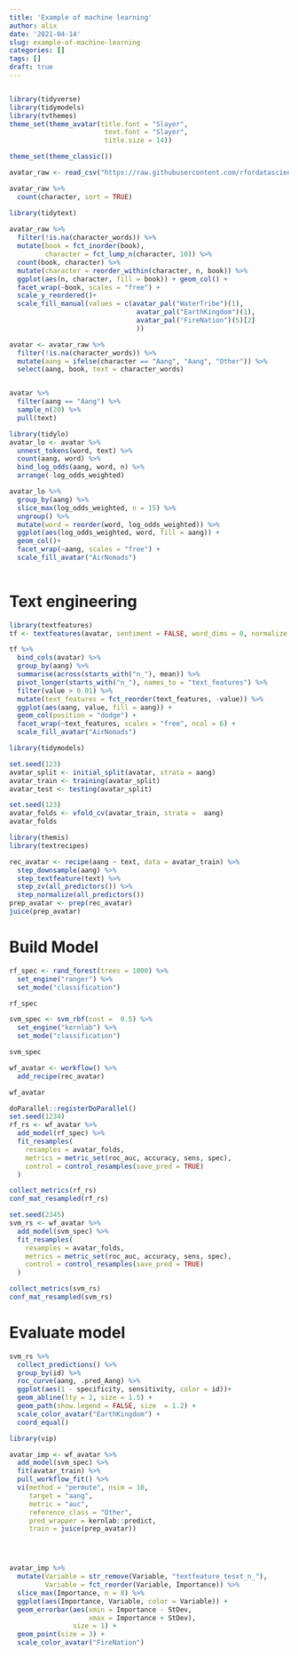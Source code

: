 ```yaml
---
title: 'Example of machine learning'
author: alix
date: '2021-04-14'
slug: example-of-machine-learning
categories: []
tags: []
draft: true
---
```


```r

```

```r
library(tidyverse)
library(tidymodels)
library(tvthemes)
theme_set(theme_avatar(title.font = "Slayer",
                        text.font = "Slayer",
                        title.size = 14))

theme_set(theme_classic())
```

```r
avatar_raw <- read_csv("https://raw.githubusercontent.com/rfordatascience/tidytuesday/master/data/2020/2020-08-11/avatar.csv")
```

```r
avatar_raw %>% 
  count(character, sort = TRUE)
```

```r
library(tidytext)
 
avatar_raw %>% 
  filter(!is.na(character_words)) %>% 
  mutate(book = fct_inorder(book),
         character = fct_lump_n(character, 10)) %>% 
  count(book, character) %>% 
  mutate(character = reorder_within(character, n, book)) %>% 
  ggplot(aes(n, character, fill = book)) + geom_col() + 
  facet_wrap(~book, scales = "free") +
  scale_y_reordered()+
  scale_fill_manual(values = c(avatar_pal("WaterTribe")(1),
                                avatar_pal("EarthKingdom")(1),
                                avatar_pal("FireNation")(5)[2]
                                ))

```

```r
avatar <- avatar_raw %>% 
  filter(!is.na(character_words)) %>% 
  mutate(aang = ifelse(character == "Aang", "Aang", "Other")) %>% 
  select(aang, book, text = character_words)


avatar %>% 
  filter(aang == "Aang") %>% 
  sample_n(20) %>% 
  pull(text)
```

```r
library(tidylo)
avatar_lo <- avatar %>% 
  unnest_tokens(word, text) %>% 
  count(aang, word) %>% 
  bind_log_odds(aang, word, n) %>% 
  arrange(-log_odds_weighted)
```

```r
avatar_lo %>% 
  group_by(aang) %>% 
  slice_max(log_odds_weighted, n = 15) %>% 
  ungroup() %>% 
  mutate(word = reorder(word, log_odds_weighted)) %>% 
  ggplot(aes(log_odds_weighted, word, fill = aang)) + 
  geom_col()+
  facet_wrap(~aang, scales = "free") +
  scale_fill_avatar("AirNomads")
  
```

# Text engineering

```r
library(textfeatures)
tf <- textfeatures(avatar, sentiment = FALSE, word_dims = 0, normalize = FALSE)

tf %>% 
  bind_cols(avatar) %>% 
  group_by(aang) %>% 
  summarise(across(starts_with("n_"), mean)) %>% 
  pivot_longer(starts_with("n_"), names_to = "text_features") %>% 
  filter(value > 0.01) %>% 
  mutate(text_features = fct_reorder(text_features, -value)) %>% 
  ggplot(aes(aang, value, fill = aang)) +
  geom_col(position = "dodge") +
  facet_wrap(~text_features, scales = "free", ncol = 6) +
  scale_fill_avatar("AirNomads")
```

```r
library(tidymodels)

set.seed(123)
avatar_split <- initial_split(avatar, strata = aang)
avatar_train <- training(avatar_split)
avatar_test <- testing(avatar_split)

set.seed(123)
avatar_folds <- vfold_cv(avatar_train, strata =  aang)
avatar_folds

```

```r
library(themis)
library(textrecipes)

rec_avatar <- recipe(aang ~ text, data = avatar_train) %>% 
  step_downsample(aang) %>% 
  step_textfeature(text) %>% 
  step_zv(all_predictors()) %>% 
  step_normalize(all_predictors())
prep_avatar <- prep(rec_avatar)
juice(prep_avatar)

```

# Build Model

```r
rf_spec <- rand_forest(trees = 1000) %>% 
  set_engine("ranger") %>% 
  set_mode("classification")

rf_spec

svm_spec <- svm_rbf(cost =  0.5) %>% 
  set_engine("kernlab") %>% 
  set_mode("classification")

svm_spec

wf_avatar <- workflow() %>% 
  add_recipe(rec_avatar)

wf_avatar

```

```r
doParallel::registerDoParallel()
set.seed(1234)
rf_rs <- wf_avatar %>% 
  add_model(rf_spec) %>% 
  fit_resamples(
    resamples = avatar_folds,
    metrics = metric_set(roc_auc, accuracy, sens, spec),
    control = control_resamples(save_pred = TRUE)
  )

collect_metrics(rf_rs)
conf_mat_resampled(rf_rs)
```

```r
set.seed(2345)
svm_rs <- wf_avatar %>% 
  add_model(svm_spec) %>% 
  fit_resamples(
    resamples = avatar_folds,
    metrics = metric_set(roc_auc, accuracy, sens, spec),
    control = control_resamples(save_pred = TRUE)
  )

collect_metrics(svm_rs)
conf_mat_resampled(svm_rs)
```

# Evaluate model

```r
svm_rs %>% 
  collect_predictions() %>% 
  group_by(id) %>% 
  roc_curve(aang, .pred_Aang) %>% 
  ggplot(aes(1 - specificity, sensitivity, color = id))+
  geom_abline(lty = 2, size = 1.5) +
  geom_path(show.legend = FALSE, size  = 1.2) +
  scale_color_avatar("EarthKingdom") +
  coord_equal()
```

```r
library(vip)

avatar_imp <- wf_avatar %>% 
  add_model(svm_spec) %>% 
  fit(avatar_train) %>% 
  pull_workflow_fit() %>% 
  vi(method = "permute", nsim = 10,
     target = "aang",
     metric = "auc",
     reference_class = "Other",
     pred_wrapper = kernlab::predict,
     train = juice(prep_avatar))





```

```r
avatar_imp %>% 
  mutate(Variable = str_remove(Variable, "textfeature_tesxt_n_"),
         Variable = fct_reorder(Variable, Importance)) %>% 
  slice_max(Importance, n = 8) %>% 
  ggplot(aes(Importance, Variable, color = Variable)) +
  geom_errorbar(aes(xmin = Importance - StDev,
                    xmax = Importance + StDev),
                size = 1) +
  geom_point(size = 3) +
  scale_color_avatar("FireNation")
```

```r



```
